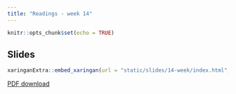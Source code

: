 ```yaml
---
title: "Readings - week 14"
---
```


```r
knitr::opts_chunk$set(echo = TRUE)
```

## Slides

```r
xaringanExtra::embed_xaringan(url = "static/slides/14-week/index.html", ratio = "16:9")
```

[PDF download](static/slides/14-week/14-week.pdf)
